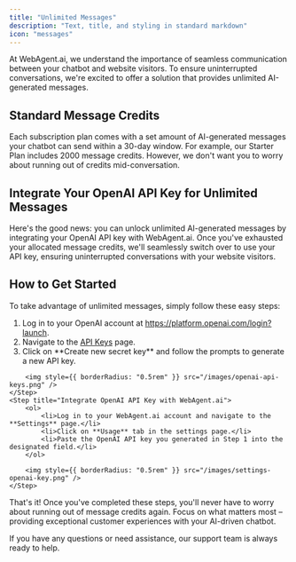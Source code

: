 ```yaml
---
title: "Unlimited Messages"
description: "Text, title, and styling in standard markdown"
icon: "messages"
---
```


At WebAgent.ai, we understand the importance of seamless communication between your chatbot and website visitors. To ensure uninterrupted conversations, we're excited to offer a solution that provides unlimited AI-generated messages.

## **Standard Message Credits**

Each subscription plan comes with a set amount of AI-generated messages your chatbot can send within a 30-day window. For example, our Starter Plan includes 2000 message credits. However, we don't want you to worry about running out of credits mid-conversation.

## **Integrate Your OpenAI API Key for Unlimited Messages**

Here's the good news: you can unlock unlimited AI-generated messages by integrating your OpenAI API key with WebAgent.ai. Once you've exhausted your allocated message credits, we'll seamlessly switch over to use your API key, ensuring uninterrupted conversations with your website visitors.

## How to Get Started

To take advantage of unlimited messages, simply follow these easy steps:

<Steps titleSize="h2">
    <Step title="Create an OpenAI API Key">
        <ol>
            <li>Log in to your OpenAI account at <a href="https://platform.openai.com/login?launch">https://platform.openai.com/login?launch</a>.</li>
            <li>Navigate to the <a href="https://platform.openai.com/api-keys">API Keys</a> page.</li>
            <li>Click on **Create new secret key** and follow the prompts to generate a new API key.</li>
        </ol>

        <img style={{ borderRadius: "0.5rem" }} src="/images/openai-api-keys.png" />
    </Step>
    <Step title="Integrate OpenAI API Key with WebAgent.ai">
        <ol>
            <li>Log in to your WebAgent.ai account and navigate to the **Settings** page.</li>
            <li>Click on **Usage** tab in the settings page.</li>
            <li>Paste the OpenAI API key you generated in Step 1 into the designated field.</li>
        </ol>

        <img style={{ borderRadius: "0.5rem" }} src="/images/settings-openai-key.png" />
    </Step>

</Steps>

That's it! Once you've completed these steps, you'll never have to worry about running out of message credits again. Focus on what matters most – providing exceptional customer experiences with your AI-driven chatbot.

If you have any questions or need assistance, our support team is always ready to help.
